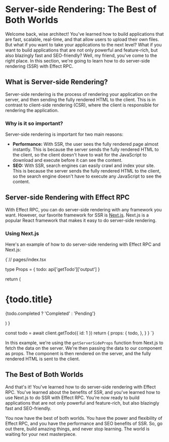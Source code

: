 
# Server-side Rendering: The Best of Both Worlds

Welcome back, wise architect! You've learned how to build applications that are fast, scalable, real-time, and that allow users to upload their own files. But what if you want to take your applications to the next level? What if you want to build applications that are not only powerful and feature-rich, but also blazingly fast and SEO-friendly? Well, my friend, you've come to the right place. In this section, we're going to learn how to do server-side rendering (SSR) with Effect RPC.

## What is Server-side Rendering?

Server-side rendering is the process of rendering your application on the server, and then sending the fully rendered HTML to the client. This is in contrast to client-side rendering (CSR), where the client is responsible for rendering the application.

### Why is it so important?

Server-side rendering is important for two main reasons:

*   **Performance:** With SSR, the user sees the fully rendered page almost instantly. This is because the server sends the fully rendered HTML to the client, so the client doesn't have to wait for the JavaScript to download and execute before it can see the content.
*   **SEO:** With SSR, search engines can easily crawl and index your site. This is because the server sends the fully rendered HTML to the client, so the search engine doesn't have to execute any JavaScript to see the content.

## Server-side Rendering with Effect RPC

With Effect RPC, you can do server-side rendering with any framework you want. However, our favorite framework for SSR is [Next.js](https://nextjs.org/). Next.js is a popular React framework that makes it easy to do server-side rendering.

### Using Next.js

Here's an example of how to do server-side rendering with Effect RPC and Next.js:

<CodeBlock language="typescript">{`// pages/index.tsx

type Props = {
  todo: api['getTodo']['output']
}

  return (
    <div>
      <h1>{todo.title}</h1>
      <p>{todo.completed ? 'Completed' : 'Pending'}</p>
    </div>
  )
}

  const todo = await client.getTodo({ id: 1 })
  return {
    props: {
      todo,
    },
  }
}
`}</CodeBlock>

In this example, we're using the `getServerSideProps` function from Next.js to fetch the data on the server. We're then passing the data to our component as props. The component is then rendered on the server, and the fully rendered HTML is sent to the client.

## The Best of Both Worlds

And that's it! You've learned how to do server-side rendering with Effect RPC. You've learned about the benefits of SSR, and you've learned how to use Next.js to do SSR with Effect RPC. You're now ready to build applications that are not only powerful and feature-rich, but also blazingly fast and SEO-friendly.

You now have the best of both worlds. You have the power and flexibility of Effect RPC, and you have the performance and SEO benefits of SSR. So, go out there, build amazing things, and never stop learning. The world is waiting for your next masterpiece.
